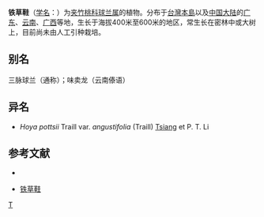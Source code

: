 {{Speciesbox
| name = 铁草鞋
| genus = Hoya
| species = pottsii
| authority = Traill
| subdivision_ranks =[[变种|变种]]
| subdivision =
* 铁草鞋 ''H. p.'' var. ''pottsii''
* [[狭叶铁草鞋|狭叶铁草鞋]] ''H. p.'' var. ''angustifolia''
}}

'''铁草鞋'''（[[学名|学名]]：{{lang|la|''Hoya pottsii''}}）为[[夹竹桃科|夹竹桃科]][[球兰属|球兰属]]的植物。分布于[[台灣島|台灣本島]]以及[[中国大陆|中国大陆]]的[[广东|广东]]、[[云南|云南]]、[[广西|广西]]等地，生长于海拔400米至600米的地区，常生长在密林中或大树上，目前尚未由人工引种栽培。

== 别名 ==
三脉球兰（通称）；味卖龙（云南傣语）

== 异名 ==
* ''Hoya pottsii'' Traill var. ''angustifolia'' (Traill) [[蒋英_(植物学家)|Tsiang]] et P. T. Li

== 参考文献 ==
<div class="references-small">
* {{cite web| url =http://www.bioinfo.cn/db05/KmzwSpecies.php?action=view&id=1632| title =铁草鞋（原变种）| work =《中国高等植物数据库全库》| publisher =中国科学院微生物研究所| author =昆明植物研究所| accessdate =2009-02-22| deadurl =yes| archiveurl =https://web.archive.org/web/20160305024038/http://www.bioinfo.cn/db05/KmzwSpecies.php?action=view&id=1632| archivedate =2016-03-05}}
</div>
* [http://www.zw3w.com/20629.html 铁草鞋] {{Wayback|url=http://www.zw3w.com/20629.html |date=20201025013214 }}
{{Taxonbar|from=Q1632111}}

[[Category:球兰属|T]]


{{植物小作品}}